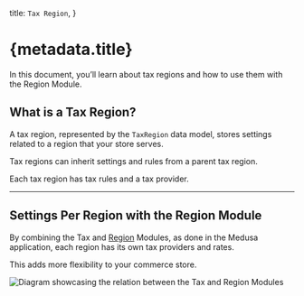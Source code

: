   title: `Tax Region`,
}

# {metadata.title}

In this document, you’ll learn about tax regions and how to use them with the Region Module.

## What is a Tax Region?

A tax region, represented by the `TaxRegion` data model, stores settings related to a region that your store serves.

Tax regions can inherit settings and rules from a parent tax region.

Each tax region has tax rules and a tax provider.

---

## Settings Per Region with the Region Module

By combining the Tax and [Region](../../region/page.mdx) Modules, as done in the Medusa application, each region has its own tax providers and rates.

This adds more flexibility to your commerce store.

![Diagram showcasing the relation between the Tax and Region Modules](https://res.cloudinary.com/dza7lstvk/image/upload/v1711454031/Medusa%20Resources/tax-region_adr4kz.jpg)
